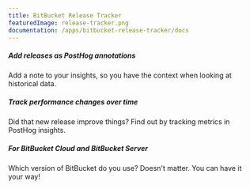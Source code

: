 ```yaml
---
title: BitBucket Release Tracker
featuredImage: release-tracker.png
documentation: /apps/bitbucket-release-tracker/docs
---
```


<Section
    divider={false}
    title="Track BitBucket releases in PostHog, so you can correlate releases to performance changes easily."
    size="full"
    cols={3}
>
    <div>
        <h5>Add releases as PostHog annotations</h5>
        <p>Add a note to your insights, so you have the context when looking at historical data.</p>
    </div>
    <div>
        <h5>Track performance changes over time</h5>
        <p>Did that new release improve things? Find out by tracking metrics in PostHog insights.</p>
    </div>
    <div>
        <h5>For BitBucket Cloud and BitBucket Server</h5>
        <p>Which version of BitBucket do you use? Doesn't matter. You can have it your way!</p>
    </div>
    
</Section>

<Documentation />